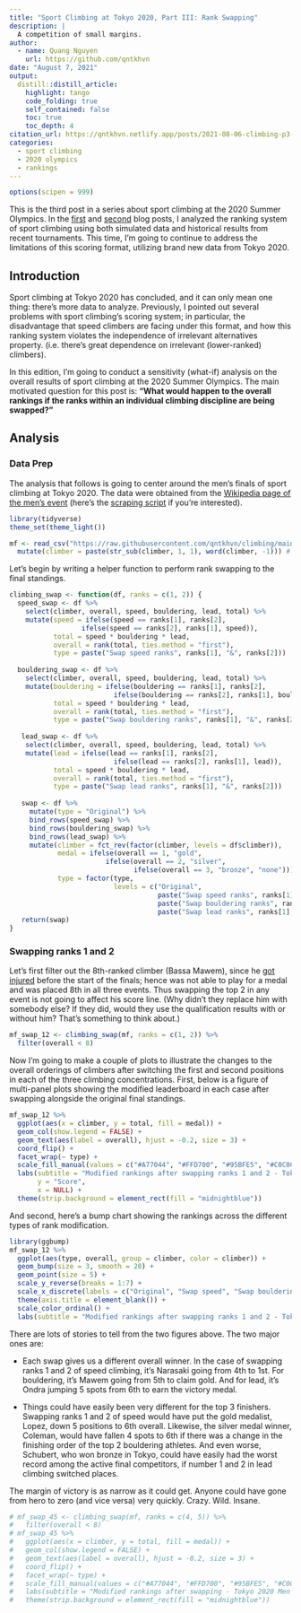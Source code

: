 ```yaml
---
title: "Sport Climbing at Tokyo 2020, Part III: Rank Swapping"
description: |
  A competition of small margins.
author:
  - name: Quang Nguyen
    url: https://github.com/qntkhvn
date: "August 7, 2021"
output:
  distill::distill_article:
    highlight: tango
    code_folding: true
    self_contained: false
    toc: true
    toc_depth: 4
citation_url: https://qntkhvn.netlify.app/posts/2021-08-06-climbing-p3-swapping
categories:
  - sport climbing
  - 2020 olympics
  - rankings
---
```



```r
options(scipen = 999)
```

This is the third post in a series about sport climbing at the 2020 Summer Olympics. In the [first](https://qntkhvn.netlify.app/posts/2021-07-31-climbing-p1-sim) and [second](https://qntkhvn.netlify.app/posts/2021-07-31-climbing-p2-format) blog posts, I analyzed the ranking system of sport climbing using both simulated data and historical results from recent tournaments. This time, I'm going to continue to address the limitations of this scoring format, utilizing brand new data from Tokyo 2020.

## Introduction

Sport climbing at Tokyo 2020 has concluded, and it can only mean one thing: there's more data to analyze. Previously, I pointed out several problems with sport climbing's scoring system; in particular, the disadvantage that speed climbers are facing under this format, and how this ranking system violates the independence of irrelevant alternatives property. (i.e. there's great dependence on irrelevant (lower-ranked) climbers). 

<!-- In this edition, I'm going to provide another discussion on the issues related to this scoring system, from a data science point of view, of course. -->

In this edition, I'm going to conduct a sensitivity (what-if) analysis on the overall results of sport climbing at the 2020 Summer Olympics. The main motivated question for this post is: **"What would happen to the overall rankings if the ranks within an individual climbing discipline are being swapped?"**

## Analysis

### Data Prep

The analysis that follows is going to center around the men's finals of sport climbing at Tokyo 2020. The data were obtained from the [Wikipedia page of the men's event](https://en.wikipedia.org/wiki/Sport_climbing_at_the_2020_Summer_Olympics_%E2%80%93_Men%27s_combined) (here's the [scraping script](https://github.com/qntkhvn/climbing/blob/main/R/tokyo_scraping.R) if you're interested). 

```r
library(tidyverse)
theme_set(theme_light())

mf <- read_csv("https://raw.githubusercontent.com/qntkhvn/climbing/main/data/2020_olympics/mf.csv") %>% 
  mutate(climber = paste(str_sub(climber, 1, 1), word(climber, -1))) # shorten climber's name
```

Let's begin by writing a helper function to perform rank swapping to the final standings. 

<!-- 
This function first takes in a pair of rank values. After the inputted pair of ranks are swapped, the new final scores are calculated, which ultimately determines the new standings. For the purpose of simplicity, and returns a tibble of modified rankings for speed, bouldering, and lead climbing. 
-->

```r
climbing_swap <- function(df, ranks = c(1, 2)) {
  speed_swap <- df %>% 
    select(climber, overall, speed, bouldering, lead, total) %>% 
    mutate(speed = ifelse(speed == ranks[1], ranks[2],
                  ifelse(speed == ranks[2], ranks[1], speed)),
           total = speed * bouldering * lead,
           overall = rank(total, ties.method = "first"),
           type = paste("Swap speed ranks", ranks[1], "&", ranks[2]))
  
  bouldering_swap <- df %>% 
    select(climber, overall, speed, bouldering, lead, total) %>% 
    mutate(bouldering = ifelse(bouldering == ranks[1], ranks[2],
                          ifelse(bouldering == ranks[2], ranks[1], bouldering)),
           total = speed * bouldering * lead,
           overall = rank(total, ties.method = "first"),
           type = paste("Swap bouldering ranks", ranks[1], "&", ranks[2]))
  
   lead_swap <- df %>% 
    select(climber, overall, speed, bouldering, lead, total) %>% 
    mutate(lead = ifelse(lead == ranks[1], ranks[2],
                          ifelse(lead == ranks[2], ranks[1], lead)),
           total = speed * bouldering * lead,
           overall = rank(total, ties.method = "first"),
           type = paste("Swap lead ranks", ranks[1], "&", ranks[2]))
   
   swap <- df %>% 
     mutate(type = "Original") %>% 
     bind_rows(speed_swap) %>% 
     bind_rows(bouldering_swap) %>% 
     bind_rows(lead_swap) %>% 
     mutate(climber = fct_rev(factor(climber, levels = df$climber)),
            medal = ifelse(overall == 1, "gold",
                        ifelse(overall == 2, "silver",
                               ifelse(overall == 3, "bronze", "none"))),
            type = factor(type, 
                          levels = c("Original",
                                     paste("Swap speed ranks", ranks[1], "&", ranks[2]),
                                     paste("Swap bouldering ranks", ranks[1], "&", ranks[2]),
                                     paste("Swap lead ranks", ranks[1], "&", ranks[2]))))
   return(swap)
}
```

### Swapping ranks 1 and 2

Let's first filter out the 8th-ranked climber (Bassa Mawem), since he [got injured](https://www.reuters.com/lifestyle/sports/climbing-injury-forces-frances-bassa-mawem-out-mens-final-2021-08-04/) before the start of the finals; hence was not able to play for a medal and was placed 8th in all three events. Thus swapping the top 2 in any event is not going to affect his score line. (Why didn't they replace him with somebody else? If they did, would they use the qualification results with or without him? That's something to think about.)

```r
mf_swap_12 <- climbing_swap(mf, ranks = c(1, 2)) %>% 
  filter(overall < 8)
```

Now I'm going to make a couple of plots to illustrate the changes to the overall orderings of climbers after switching the first and second positions in each of the three climbing concentrations. First, below is a figure of multi-panel plots showing the modified leaderboard in each case after swapping alongside the original final standings. 

```r
mf_swap_12 %>% 
  ggplot(aes(x = climber, y = total, fill = medal)) +
  geom_col(show.legend = FALSE) +
  geom_text(aes(label = overall), hjust = -0.2, size = 3) +
  coord_flip() +
  facet_wrap(~ type) +
  scale_fill_manual(values = c("#A77044", "#FFD700", "#95BFE5", "#C0C0C0")) +
  labs(subtitle = "Modified rankings after swapping ranks 1 and 2 - Tokyo 2020 Men's Finals",
       y = "Score",
       x = NULL) +
  theme(strip.background = element_rect(fill = "midnightblue"))
```

And second, here's a bump chart showing the rankings across the different types of rank modification.

```r
library(ggbump)
mf_swap_12 %>% 
  ggplot(aes(type, overall, group = climber, color = climber)) +
  geom_bump(size = 3, smooth = 20) +
  geom_point(size = 5) +
  scale_y_reverse(breaks = 1:7) +
  scale_x_discrete(labels = c("Original", "Swap speed", "Swap bouldering", "Swap lead")) +
  theme(axis.title = element_blank()) +
  scale_color_ordinal() +
  labs(subtitle = "Modified rankings after swapping ranks 1 and 2 - Tokyo 2020 Men's Finals")
```

There are lots of stories to tell from the two figures above. The two major ones are: 

*   Each swap gives us a different overall winner. In the case of swapping ranks 1 and 2 of speed climbing, it's Narasaki going from 4th to 1st. For bouldering, it's Mawem going from 5th to claim gold. And for lead, it's Ondra jumping 5 spots from 6th to earn the victory medal.

*   Things could have easily been very different for the top 3 finishers. Swapping ranks 1 and 2 of speed would have put the gold medalist, Lopez, down 5 positions to 6th overall. Likewise, the silver medal winner, Coleman, would have fallen 4 spots to 6th if there was a change in the finishing order of the top 2 bouldering athletes. And even worse, Schubert, who won bronze in Tokyo, could have easily had the worst record among the active final competitors, if number 1 and 2 in lead climbing switched places. 

The margin of victory is as narrow as it could get. Anyone could have gone from hero to zero (and vice versa) very quickly. Crazy. Wild. Insane.

<!-- **Analysis 2: Swapping ranks 4 and 5** -->

<!-- Now, let's repeat what I just did, but this time ranks 4 and 5 are being swapped instead of 1 and 2. The reason I wanted to look into the rank changes associated with these two mid-table positions is because of a familiar concept: independence of irrelevant alternatives (IIA). -->

<!-- Recall that in order for the IIA property to hold for a ranking system, if a winner was previously declared, they should retain their winning status when a lower-ranked party drops out. In my last post, I showed that the IIA fails for sport climbing's ranking system, by performing a "leave-one-climber-out" analysis. This time, instead of the leave-one-out strategy, I'm going to look for evidence of violations of IIA by examining the case of rank swapping. If this rule is satisfied here, swapping the ranks of irrelevant parties (non-medalists) should not affect the winning outcome (medalists). -->

```r
# mf_swap_45 <- climbing_swap(mf, ranks = c(4, 5)) %>% 
#   filter(overall < 8)
# mf_swap_45 %>% 
#   ggplot(aes(x = climber, y = total, fill = medal)) +
#   geom_col(show.legend = FALSE) +
#   geom_text(aes(label = overall), hjust = -0.2, size = 3) +
#   coord_flip() +
#   facet_wrap(~ type) +
#   scale_fill_manual(values = c("#A77044", "#FFD700", "#95BFE5", "#C0C0C0")) +
#   labs(subtitle = "Modified rankings after swapping - Tokyo 2020 Men's Finals") +
#   theme(strip.background = element_rect(fill = "midnightblue"))
```

<!-- Clearly, the case of swapping ranks 4 and 5 of lead climbing shows a violation to the IIA. Lopez would have given up his gold in exchange for a silver from Coleman. Also, if there was a switch between the 4th and 5th positions of bouldering, Schubert would have moved up to 2nd and Coleman would have dropped to 3rd. -->
